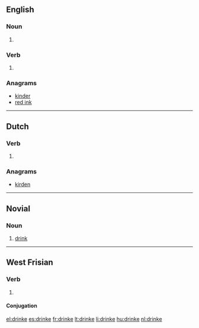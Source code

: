 ==English==

===Noun===
{{en-noun}}

# {{obsolete spelling of|drink}}

===Verb===
{{head|en|verb}}

# {{obsolete spelling of|drink}}

===Anagrams===
* [[kinder#English|kinder]]
* [[red ink#English|red ink]]

----

==Dutch==

===Verb===
{{head|nl}}

# {{nl-verb-form|n=sg|t=pres|m=subj|drinken}}

===Anagrams===
* [[kirden#Dutch|kirden]]

----

==Novial==

===Noun===
{{head|nov|noun}}

# [[drink]]

----

==West Frisian==

===Verb===
{{head|fy|verb}}

# {{defn|lang=fy}}

====Conjugation====
{{fy-conj|drink|drinkst|drinkt|drinke|dronk|dronkst|dronk|dronken|drinkend|drink|hawwe|dronken}}

[[el:drinke]]
[[es:drinke]]
[[fr:drinke]]
[[lt:drinke]]
[[li:drinke]]
[[hu:drinke]]
[[nl:drinke]]